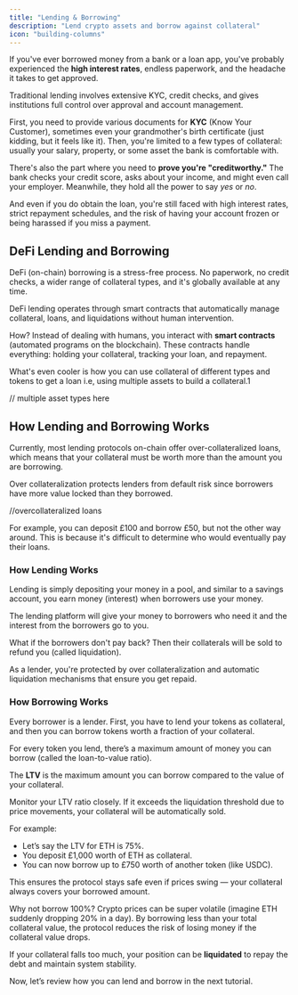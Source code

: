 ```yaml
---
title: "Lending & Borrowing"
description: "Lend crypto assets and borrow against collateral"
icon: "building-columns"
---
```


If you've ever borrowed money from a bank or a loan app, you've probably experienced the **high interest rates**, endless paperwork, and the headache it takes to get approved.

<Warning>Traditional lending involves extensive KYC, credit checks, and gives institutions full control over approval and account management.</Warning>

First, you need to provide various documents for **KYC** (Know Your Customer), sometimes even your grandmother's birth certificate (just kidding, but it feels like it). Then, you're limited to a few types of collateral: usually your salary, property, or some asset the bank is comfortable with.

There's also the part where you need to **prove you're "creditworthy."** The bank checks your credit score, asks about your income, and might even call your employer. Meanwhile, they hold all the power to say *yes* or *no*.

And even if you do obtain the loan, you're still faced with high interest rates, strict repayment schedules, and the risk of having your account frozen or being harassed if you miss a payment.

## DeFi Lending and Borrowing

DeFi (on-chain) borrowing is a stress-free process. No paperwork, no credit checks, a wider range of collateral types, and it's globally available at any time.

<Info>DeFi lending operates through smart contracts that automatically manage collateral, loans, and liquidations without human intervention.</Info>

How? Instead of dealing with humans, you interact with **smart contracts** (automated programs on the blockchain). These contracts handle everything: holding your collateral, tracking your loan, and repayment.

What's even cooler is how you can use collateral of different types and tokens to get a loan i.e, using multiple assets to build a collateral.1

// multiple asset types here

## How Lending and Borrowing Works

Currently, most lending protocols on-chain offer over-collateralized loans, which means that your collateral must be worth more than the amount you are borrowing.

<Note>Over collateralization protects lenders from default risk since borrowers have more value locked than they borrowed.</Note>

//overcollateralized loans 

For example, you can deposit £100 and borrow £50, but not the other way around. This is because it's difficult to determine who would eventually pay their loans.

### How Lending Works

Lending is simply depositing your money in a pool, and similar to a savings account, you earn money (interest) when borrowers use your money.

The lending platform will give your money to borrowers who need it and the interest from the borrowers go to you.

What if the borrowers don't pay back? Then their collaterals will be sold to refund you (called liquidation).

<Tip>As a lender, you're protected by over collateralization and automatic liquidation mechanisms that ensure you get repaid.</Tip>

### How Borrowing Works

Every borrower is a lender. First, you have to lend your tokens as collateral, and then you can borrow tokens worth a fraction of your collateral.

For every token you lend, there’s a maximum amount of money you can borrow  (called the loan-to-value ratio).

The **LTV** is the maximum amount you can borrow compared to the value of your collateral.

<Danger>Monitor your LTV ratio closely. If it exceeds the liquidation threshold due to price movements, your collateral will be automatically sold.</Danger>

For example:

- Let’s say the LTV for ETH is 75%.
- You deposit £1,000 worth of ETH as collateral.
- You can now borrow up to £750 worth of another token (like USDC).

This ensures the protocol stays safe even if prices swing — your collateral always covers your borrowed amount.

Why not borrow 100%? Crypto prices can be super volatile (imagine ETH suddenly dropping 20% in a day). By borrowing less than your total collateral value, the protocol reduces the risk of losing money if the collateral value drops.

If your collateral falls too much, your position can be **liquidated** to repay the debt and maintain system stability.

Now, let’s review how you can lend and borrow in the next tutorial.